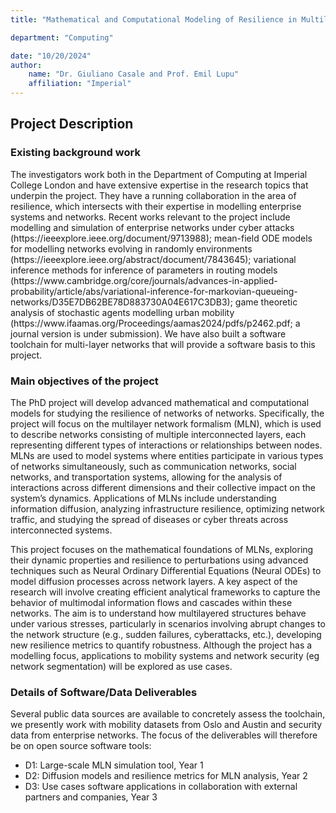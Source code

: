 ```yaml
---
title: "Mathematical and Computational Modeling of Resilience in Multilayer Networks"

department: "Computing"

date: "10/20/2024"
author: 
    name: "Dr. Giuliano Casale and Prof. Emil Lupu"
    affiliation: "Imperial"
---
```

## Project Description

### Existing background work

The investigators work both in the Department of Computing at Imperial College London and have extensive expertise in the research topics that underpin the project. They have a running collaboration in the area of resilience, which intersects with their expertise in modelling enterprise systems and networks. Recent works relevant to the project include modelling and simulation of enterprise networks under cyber attacks (https://ieeexplore.ieee.org/document/9713988); mean-field ODE models for modelling networks evolving in randomly environments (https://ieeexplore.ieee.org/abstract/document/7843645); variational inference methods for inference of parameters in routing models (https://www.cambridge.org/core/journals/advances-in-applied-probability/article/abs/variational-inference-for-markovian-queueing-networks/D35E7DB62BE78D883730A04E617C3DB3); game theoretic analysis of stochastic agents modelling urban mobility (https://www.ifaamas.org/Proceedings/aamas2024/pdfs/p2462.pdf; a journal version is under submission). We have also built a software toolchain for multi-layer networks that will provide a software basis to this project.

### Main objectives of the project

The PhD project will develop advanced mathematical and computational models for studying the resilience of networks of networks. Specifically, the project will focus on the multilayer network formalism (MLN), which is used to describe networks consisting of multiple interconnected layers, each representing different types of interactions or relationships between nodes. MLNs are used to model systems where entities participate in various types of networks simultaneously, such as communication networks, social networks, and transportation systems, allowing for the analysis of interactions across different dimensions and their collective impact on the system's dynamics. Applications of MLNs include understanding information diffusion, analyzing infrastructure resilience, optimizing network traffic, and studying the spread of diseases or cyber threats across interconnected systems.

This project focuses on the mathematical foundations of MLNs, exploring their dynamic properties and resilience to perturbations using advanced techniques such as Neural Ordinary Differential Equations (Neural ODEs) to model diffusion processes across network layers. A key aspect of the research will involve creating efficient analytical frameworks to capture the behavior of multimodal information flows and cascades within these networks. The aim is to understand how multilayered structures behave under various stresses, particularly in scenarios involving abrupt changes to the network structure (e.g., sudden failures, cyberattacks, etc.), developing new resilience metrics to quantify robustness. Although the project has a modelling focus, applications to mobility systems and network security (eg network segmentation) will be explored as use cases.

### Details of Software/Data Deliverables

Several public data sources are available to concretely assess the toolchain, we presently work with mobility datasets from Oslo and Austin and security data from enterprise networks. The focus of the deliverables will therefore be on open source software tools:

- D1: Large-scale MLN simulation tool, Year 1
- D2: Diffusion models and resilience metrics for MLN analysis, Year 2
- D3: Use cases software applications in collaboration with external partners and companies, Year 3
